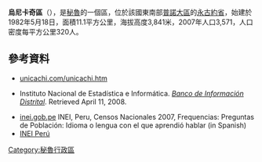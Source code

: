 '''烏尼卡奇區'''（{{lang-es|Distrito de Unicachi}}），是[[秘魯|秘魯]]的一個區，位於該國東南部[[普諾大區|普諾大區]]的[[永古約省|永古約省]]，始建於1982年5月18日，面積11.1平方公里，海拔高度3,841米，2007年人口3,571，人口密度每平方公里320人。

==參考資料==
*[https://web.archive.org/web/20160303191210/http://www.unicachi.com/unicachi.htm unicachi.com/unicachi.htm]
*{{es icon}} Instituto Nacional de Estadística e Informática. ''[https://web.archive.org/web/20080423164200/http://desa.inei.gob.pe/mapas/bid/ Banco de Información Distrital]''. Retrieved April 11, 2008.
*[https://web.archive.org/web/20130127005551/http://iinei.inei.gob.pe/iinei/RedatamCpv2007.asp?id=ResultadosCensales%3Fori%3DC inei.gob.pe] INEI, Peru, Censos Nacionales 2007, Frequencias: Preguntas de Población: Idioma o lengua con el que aprendió hablar (in Spanish)
* [https://web.archive.org/web/20120124063934/http://proyectos.inei.gob.pe/mapas/bid/ INEI Perú]

{{Peru-geo-stub}}
[[Category:秘魯行政區|Category:秘魯行政區]]